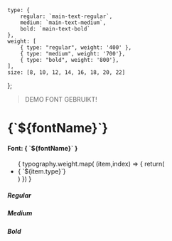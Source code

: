 

<Meta title="BOVAL/Quarks/Typography" />


    type: {
        regular: `main-text-regular`,
        medium: `main-text-medium`,
        bold: `main-text-bold`
    },
    weight: [
        { type: "regular", weight: '400' },
        { type: "medium", weight: '700'},
        { type: "bold", weight: '800'},
    ],
    size: [8, 10, 12, 14, 16, 18, 20, 22]
};


> DEMO FONT GEBRUIKT!

<h1>{`${fontName}`}</h1>
<h4>Font: { `${fontName}` }</h4>
<ul>
    {
        typography.weight.map( (item,index) => {
            return(
                <li key={`weight-${index}`}>
                    { `${item.type}`}
                </li>
            )
        })
    }

</ul>

<h5>Regular</h5>
<Typeset
    fontSizes={typography.size}
    fontWeight={typography.weight.regular}
    sampleText={SampleText}
    fontFamily={typography.type.regular}
/>

<h5>Medium</h5>
<Typeset
    fontSizes={typography.size}
    fontWeight={typography.weight.medium}
    sampleText={SampleText}
    fontFamily={typography.type.medium}
/>


<h5>Bold</h5>
<Typeset
    fontSizes={typography.size}
    fontWeight={typography.weight.bold}
    sampleText={SampleText}
    fontFamily={typography.type.bold}
/>

